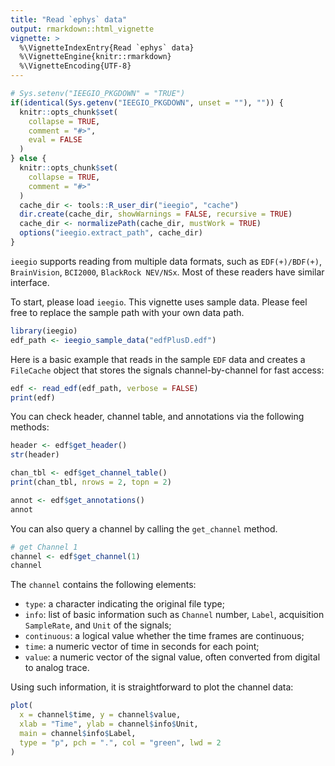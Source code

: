 ```yaml
---
title: "Read `ephys` data"
output: rmarkdown::html_vignette
vignette: >
  %\VignetteIndexEntry{Read `ephys` data}
  %\VignetteEngine{knitr::rmarkdown}
  %\VignetteEncoding{UTF-8}
---
```


```r
# Sys.setenv("IEEGIO_PKGDOWN" = "TRUE")
if(identical(Sys.getenv("IEEGIO_PKGDOWN", unset = ""), "")) {
  knitr::opts_chunk$set(
    collapse = TRUE,
    comment = "#>",
    eval = FALSE
  )
} else {
  knitr::opts_chunk$set(
    collapse = TRUE,
    comment = "#>"
  )
  cache_dir <- tools::R_user_dir("ieegio", "cache")
  dir.create(cache_dir, showWarnings = FALSE, recursive = TRUE)
  cache_dir <- normalizePath(cache_dir, mustWork = TRUE)
  options("ieegio.extract_path", cache_dir)
}
```

`ieegio` supports reading from multiple data formats, such as `EDF(+)/BDF(+)`, `BrainVision`, `BCI2000`, `BlackRock NEV/NSx`. Most of these readers have similar interface.

To start, please load `ieegio`. This vignette uses sample data. Please feel free to replace the sample path with your own data path.

```r
library(ieegio)
edf_path <- ieegio_sample_data("edfPlusD.edf")
```

Here is a basic example that reads in the sample `EDF` data and creates a `FileCache` object that stores the signals channel-by-channel for fast access:

```r
edf <- read_edf(edf_path, verbose = FALSE)
print(edf)
```

You can check header, channel table, and annotations via the following methods:

```r
header <- edf$get_header()
str(header)

chan_tbl <- edf$get_channel_table()
print(chan_tbl, nrows = 2, topn = 2)

annot <- edf$get_annotations()
annot
```

You can also query a channel by calling the `get_channel` method.

```r
# get Channel 1
channel <- edf$get_channel(1)
channel
```

The `channel` contains the following elements:

* `type`: a character indicating the original file type;
* `info`: list of basic information such as `Channel` number, `Label`, acquisition `SampleRate`, and `Unit` of the signals;
* `continuous`: a logical value whether the time frames are continuous;
* `time`: a numeric vector of time in seconds for each point;
* `value`: a numeric vector of the signal value, often converted from digital to analog trace.

Using such information, it is straightforward to plot the channel data:

```r
plot(
  x = channel$time, y = channel$value,
  xlab = "Time", ylab = channel$info$Unit,
  main = channel$info$Label,
  type = "p", pch = ".", col = "green", lwd = 2
)
```

